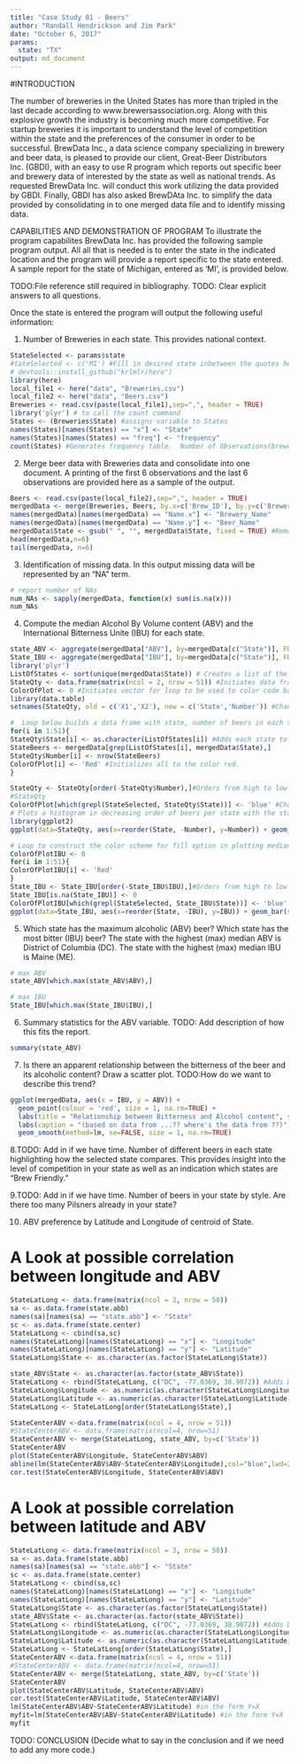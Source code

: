 ```yaml
---
title: "Case Study 01 - Beers"
author: "Randall Hendrickson and Jim Park"
date: "October 6, 2017"
params:
  state: "TX"
output: md_document
---
```


#INTRODUCTION

The number of breweries in the United States has more than tripled in the last decade according to www.brewersassociation.org.  Along with this explosive growth the industry is becoming much more competitive.   For startup breweries it is important to understand the level of competition within the state and the preferences of the consumer in order to be successful.  BrewData Inc., a data science company specializing in brewery and beer data, is pleased to provide our client, Great-Beer Distributors Inc. (GBDI), with an easy to use R program which reports out specific beer and brewery data of interested by the state as well as national trends.  As requested BrewData Inc. will conduct this work utilizing the data provided by GBDI.  Finally, GBDI has also asked BrewDAta Inc. to simplify the data provided by consolidating in to one merged data file and to identify missing data.

CAPABILITIES AND DEMONSTRATION OF PROGRAM
To illustrate the program capabilites BrewData Inc. has provided the following sample program output.   All all that is needed is to enter the state in the indicated location and the program will provide a report specific to the state entered.  A sample report for the state of Michigan, entered as 'MI', is provided below.

TODO:File reference still required in bibliography.
TODO:  Clear explicit answers to all questions.


Once the state is entered the program will output the following useful information:


1. Number of Breweries in each state.  This provides national context.
```r
StateSelected <- params$state
#tateSelected <- c('MI') #Fill in desired state inbetween the quotes here from list of States by alphabetical order.
# devtools::install_github("krlmlr/here")
library(here)
local_file1 <- here("data", "Breweries.csv")
local_file2 <- here("data", "Beers.csv")
Breweries <- read.csv(paste(local_file1),sep=",", header = TRUE)
library('plyr') # to call the count command
States <- (Breweries$State) #assigns variable to States
names(States)[names(States) == "x"] <- "State"
names(States)[names(States) == "freq"] <- "frequency"
count(States) #Generates frequency table.  Number of Observations(breweries)/State
```


2. Merge beer data with Breweries data and consolidate into one document. A printing of the first 6 observations and the last 6 observations are provided here as a sample of the output.
```r
Beers <- read.csv(paste(local_file2),sep=",", header = TRUE)
mergedData <- merge(Breweries, Beers, by.x=c('Brew_ID'), by.y=c('Brewery_id'))
names(mergedData)[names(mergedData) == "Name.x"] <- "Brewery_Name"
names(mergedData)[names(mergedData) == "Name.y"] <- "Beer_Name"
mergedData$State <- gsub(" ", "", mergedData$State, fixed = TRUE) #Removes extra spaces that area not needed.
head(mergedData,n=6)
tail(mergedData, n=6)
```


3. Identification of missing data.  In this output missing data will be represented by an "NA" term.

```r
# report number of NAs
num_NAs <- sapply(mergedData, function(x) sum(is.na(x)))
num_NAs
```


4. Compute the median Alcohol By Volume content (ABV) and the International Bitterness Unite (IBU) for each state.


```r
state_ABV <- aggregate(mergedData["ABV"], by=mergedData[c("State")], FUN=median, na.rm=TRUE)
State_IBU <- aggregate(mergedData["IBU"], by=mergedData[c("State")], FUN=median, na.rm=TRUE)
library('plyr')
ListOfStates <- sort(unique(mergedData$State)) # Creates a list of the states in alphabetical order assuming it may be needed by the application user.
StateQty <- data.frame(matrix(ncol = 2, nrow = 51)) #Initiates data frame for loop
ColorOfPlot <- 0 #Initiates vector for loop to be used to color code bar chart.
library(data.table)
setnames(StateQty, old = c('X1','X2'), new = c('State','Number')) #Changes the names of columns.

#  Loop below builds a data frame with state, number of beers in each state, and color scheme for bar chart
for(i in 1:51){
StateQty$State[i] <- as.character(ListOfStates[i]) #Adds each state to the vector
StateBeers <- mergedData[grep(ListOfStates[i], mergedData$State),]
StateQty$Number[i] <- nrow(StateBeers)
ColorOfPlot[i] <- 'Red' #Initializes all to the color red.
}

StateQty <- StateQty[order(-StateQty$Number),]#Orders from high to low based on number in brewery
#StateQty
ColorOfPlot[which(grepl(StateSelected, StateQty$State))] <- 'blue' #Changes the color of the state of interest to stand out in plotting.  Feeds into fill command in plot that follows.
# Plots a histogram in decreasing order of beers per state with the state of interest highlighted
library(ggplot2)
ggplot(data=StateQty, aes(x=reorder(State, -Number), y=Number)) + geom_bar(stat = "identity", fill=ColorOfPlot) +  theme(axis.text.x=element_text(angle=90,vjust=0.5)) + xlab("State") + ylab("Number of Beers") + ggtitle("Number of Different Beers by State")

# Loop to construct the color scheme for fill option in plotting median IBU by state
ColorOfPlotIBU <- 0
for(i in 1:51){
ColorOfPlotIBU[i] <- 'Red'
}
State_IBU <- State_IBU[order(-State_IBU$IBU),]#Orders from high to low based on IBU
State_IBU[is.na(State_IBU)] <- 0
ColorOfPlotIBU[which(grepl(StateSelected, State_IBU$State))] <- 'blue' 
ggplot(data=State_IBU, aes(x=reorder(State, -IBU), y=IBU)) + geom_bar(stat = "identity", fill=ColorOfPlotIBU) +  theme(axis.text.x=element_text(angle=90,vjust=0.5)) + xlab("State") + ylab("IBU") + ggtitle("IBU Median by State") + labs(caption = "(*SD did not have any reported IBU values)")
```


5. Which state has the maximum alcoholic (ABV) beer? Which state has the most bitter (IBU) beer?
The state with the highest (max) median ABV is District of Columbia (DC).
The state with the highest (max) median IBU is Maine (ME).

```r

# max ABV
state_ABV[which.max(state_ABV$ABV),]

# max IBU
State_IBU[which.max(State_IBU$IBU),]

```
6. Summary statistics for the ABV variable.  TODO: Add description of how this fits the report.

```r

summary(state_ABV)

```

7. Is there an apparent relationship between the bitterness of the beer and its alcoholic content? Draw a scatter plot. TODO:How do we want to describe this trend?

```r

ggplot(mergedData, aes(x = IBU, y = ABV)) + 
  geom_point(colour = 'red', size = 1, na.rm=TRUE) + 
  labs(title = "Relationship between Bitterness and Alcohol content", subtitle = "Is bitter better?") + 
  labs(caption = "(based on data from ...?? where's the data from ??)") +
  geom_smooth(method=lm, se=FALSE, size = 1, na.rm=TRUE)

```


8.TODO:  Add in if we have time. Number of different beers in each state highlighting how the selected state compares.  This provides insight into the level of competition in your state as well as an indication which states are "Brew Friendly." 


9.TODO:  Add in if we have time. Number of beers in your state by style.  Are there too many Pilsners already in your state? 

10. ABV preference by Latitude and Longitude of centroid of State.

# A Look at possible correlation between longitude and ABV
```r
StateLatLong <- data.frame(matrix(ncol = 3, nrow = 50))
sa <- as.data.frame(state.abb)
names(sa)[names(sa) == "state.abb"] <- "State"
sc <- as.data.frame(state.center)
StateLatLong <- cbind(sa,sc)
names(StateLatLong)[names(StateLatLong) == "x"] <- "Longitude"
names(StateLatLong)[names(StateLatLong) == "y"] <- "Latitude"
StateLatLong$State <- as.character(as.factor(StateLatLong$State))

state_ABV$State <- as.character(as.factor(state_ABV$State))
StateLatLong <- rbind(StateLatLong, c("DC", -77.0369, 38.9072)) #Adds DC to the list
StateLatLong$Longitude <- as.numeric(as.character(StateLatLong$Longitude))
StateLatLong$Latitude <- as.numeric(as.character(StateLatLong$Latitude))
StateLatLong <- StateLatLong[order(StateLatLong$State),]

StateCenterABV <-data.frame(matrix(ncol = 4, nrow = 51))
#StateCenterABV <- data.frame(matrix(ncol=4, nrow=51)
StateCenterABV <- merge(StateLatLong, state_ABV, by=c('State'))
StateCenterABV
plot(StateCenterABV$Longitude, StateCenterABV$ABV)
abline(lm(StateCenterABV$ABV~StateCenterABV$Longitude),col="blue",lwd=2)
cor.test(StateCenterABV$Longitude, StateCenterABV$ABV)
```

# A Look at possible correlation between latitude and ABV
```r
StateLatLong <- data.frame(matrix(ncol = 3, nrow = 50))
sa <- as.data.frame(state.abb)
names(sa)[names(sa) == "state.abb"] <- "State"
sc <- as.data.frame(state.center)
StateLatLong <- cbind(sa,sc)
names(StateLatLong)[names(StateLatLong) == "x"] <- "Longitude"
names(StateLatLong)[names(StateLatLong) == "y"] <- "Latitude"
StateLatLong$State <- as.character(as.factor(StateLatLong$State))
state_ABV$State <- as.character(as.factor(state_ABV$State))
StateLatLong <- rbind(StateLatLong, c("DC", -77.0369, 38.9072)) #Adds DC to the list
StateLatLong$Longitude <- as.numeric(as.character(StateLatLong$Longitude))
StateLatLong$Latitude <- as.numeric(as.character(StateLatLong$Latitude))
StateLatLong <- StateLatLong[order(StateLatLong$State),]
StateCenterABV <-data.frame(matrix(ncol = 4, nrow = 51))
#StateCenterABV <- data.frame(matrix(ncol=4, nrow=51)
StateCenterABV <- merge(StateLatLong, state_ABV, by=c('State'))
StateCenterABV
plot(StateCenterABV$Latitude, StateCenterABV$ABV)
cor.test(StateCenterABV$Latitude, StateCenterABV$ABV)
lm(StateCenterABV$ABV~StateCenterABV$Latitude) #in the form Y=X
myfit=lm(StateCenterABV$ABV~StateCenterABV$Latitude) #in the form Y=X
myfit
```





TODO: CONCLUSION (Decide what to say in the conclusion and if we need to add any more code.)
